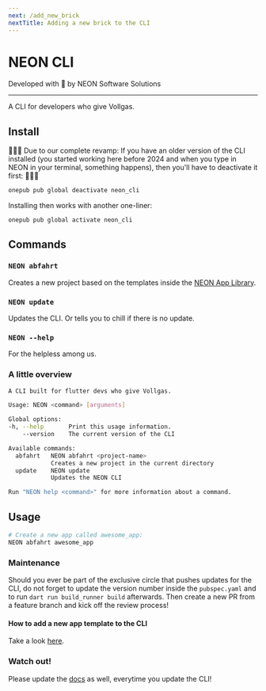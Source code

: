```yaml
---
next: /add_new_brick
nextTitle: Adding a new brick to the CLI
---
```


# NEON CLI

Developed with 💙 by NEON Software Solutions

---

A CLI for developers who give Vollgas.

## Install

🚨🚨🚨 Due to our complete revamp: If you have an older version of the CLI installed (you started working here before 2024 and when you type in NEON in your terminal, something happens), then you'll have to deactivate it first: 🚨🚨🚨

```sh
onepub pub global deactivate neon_cli
```

Installing then works with another one-liner:

```sh
onepub pub global activate neon_cli
```

## Commands

### `NEON abfahrt`

Creates a new project based on the templates inside the [NEON App Library][neon_app_library_link].

### `NEON update`

Updates the CLI. Or tells you to chill if there is no update.

### `NEON --help`

For the helpless among us.

### A little overview

```sh
A CLI built for flutter devs who give Vollgas.

Usage: NEON <command> [arguments]

Global options:
-h, --help       Print this usage information.
    --version    The current version of the CLI

Available commands:
  abfahrt   NEON abfahrt <project-name>
            Creates a new project in the current directory
  update    NEON update
            Updates the NEON CLI

Run "NEON help <command>" for more information about a command.
```

## Usage

```sh
# Create a new app called awesome_app:
NEON abfahrt awesome_app
```

### Maintenance

Should you ever be part of the exclusive circle that pushes updates for the CLI, do not forget to update the version number inside the `pubspec.yaml` and to run `dart run build_runner build` afterwards. Then create a new PR from a feature branch and kick off the review process!

#### How to add a new app template to the CLI

Take a look [here][add_option_to_cli_link].

### Watch out!

Please update the [docs][cli_docs_repo_link] as well, everytime you update the CLI!

[cli_docs_repo_link]: https://github.com/NEON-Software-Solutions/NEON_cli_docs
[neon_app_library_link]: https://github.com/NEON-Software-Solutions/neon_app_library
[add_option_to_cli_link]: https://docs.page/NEON-Software-Solutions/NEON_cli_docs/add_new_brick
